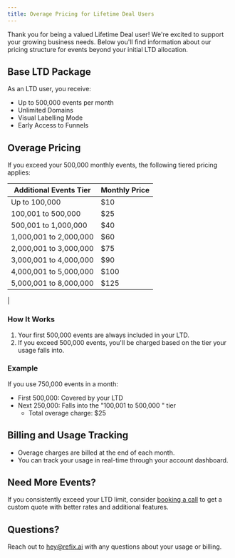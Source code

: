 ```yaml
---
title: Overage Pricing for Lifetime Deal Users
---
```

Thank you for being a valued Lifetime Deal user! We're excited to support your growing business needs. Below you'll find information about our pricing structure for events beyond your initial LTD allocation.

## Base LTD Package

As an LTD user, you receive:

- Up to 500,000 events per month
- Unlimited Domains
- Visual Labelling Mode
- Early Access to Funnels 

## Overage Pricing

If you exceed your 500,000 monthly events, the following tiered pricing applies:

| Additional Events  Tier | Monthly Price | 
|------------------------|---------------|
| Up to 100,000 | $10 | 
| 100,001 to 500,000 | $25 | 
| 500,001 to 1,000,000 | $40 | 
| 1,000,001 to 2,000,000 | $60 | 
| 2,000,001 to 3,000,000 | $75 | 
| 3,000,001 to 4,000,000 | $90 | 
| 4,000,001 to 5,000,000 | $100 | 
| 5,000,001 to 8,000,000 | $125 | 
|

### How It Works

1. Your first 500,000 events are always included in your LTD.
2. If you exceed 500,000 events, you'll be charged based on the tier your usage falls into.

### Example

If you use 750,000 events in a month:
- First 500,000: Covered by your LTD
- Next 250,000: Falls into the "100,001 to 500,000 " tier
  - Total overage charge: $25

## Billing and Usage Tracking

- Overage charges are billed at the end of each month.
- You can track your usage in real-time through your account dashboard.

## Need More Events?

If you consistently exceed your LTD limit, consider [booking a call](https://cal.com/refixai/kunal) to get a custom quote with better rates and additional features.

## Questions?

Reach out to hey@refix.ai with any questions about your usage or billing.